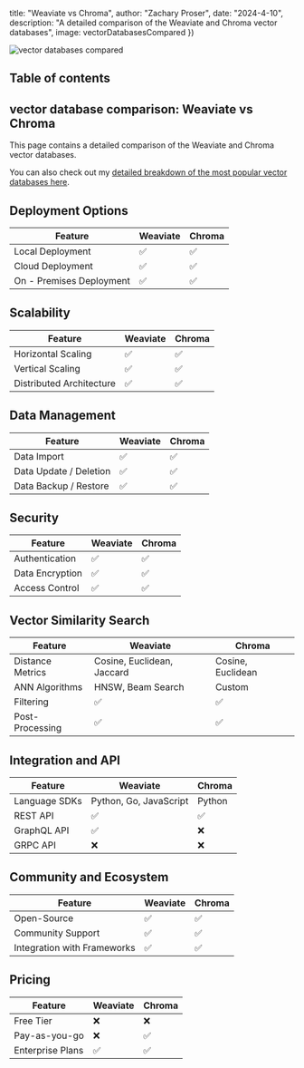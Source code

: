 





  title: "Weaviate vs Chroma",
  author: "Zachary Proser",
  date: "2024-4-10",
  description: "A detailed comparison of the Weaviate and Chroma vector databases",
  image: vectorDatabasesCompared
})


<Image src={vectorDatabasesCompared} alt="vector databases compared" />

## Table of contents

## vector database comparison: Weaviate vs Chroma

This page contains a detailed comparison of the Weaviate and Chroma vector databases.

You can also check out my [detailed breakdown of the most popular vector databases here](/blog/vector-databases-compared). 

## Deployment Options
  | Feature | Weaviate | Chroma |
| ---------| -------------| -------------|
| Local Deployment | ✅ | ✅ |
| Cloud Deployment | ✅ | ✅ |
| On - Premises Deployment | ✅ | ✅ |

## Scalability
  | Feature | Weaviate | Chroma |
| ---------| -------------| -------------|
| Horizontal Scaling | ✅ | ✅ |
| Vertical Scaling | ✅ | ✅ |
| Distributed Architecture | ✅ | ✅ |

## Data Management
  | Feature | Weaviate | Chroma |
| ---------| -------------| -------------|
| Data Import | ✅ | ✅ |
| Data Update / Deletion | ✅ | ✅ |
| Data Backup / Restore | ✅ | ✅ |

## Security
  | Feature | Weaviate | Chroma |
| ---------| -------------| -------------|
| Authentication | ✅ | ✅ |
| Data Encryption | ✅ | ✅ |
| Access Control | ✅ | ✅ |

## Vector Similarity Search
| Feature | Weaviate | Chroma |
|---------|-------------|-------------|
| Distance Metrics | Cosine, Euclidean, Jaccard | Cosine, Euclidean |
| ANN Algorithms | HNSW, Beam Search | Custom |
| Filtering | ✅ | ✅ |
| Post-Processing | ✅ | ✅ |

## Integration and API
| Feature | Weaviate | Chroma |
|---------|-------------|-------------|
| Language SDKs | Python, Go, JavaScript | Python |
| REST API | ✅ | ✅ |
| GraphQL API | ✅ | ❌ |
| GRPC API | ❌ | ❌ |

## Community and Ecosystem
| Feature | Weaviate | Chroma |
|---------|-------------|-------------|
| Open-Source | ✅ | ✅ |
| Community Support | ✅ | ✅ |
| Integration with Frameworks | ✅ | ✅ |

## Pricing
| Feature | Weaviate | Chroma |
|---------|-------------|-------------|
| Free Tier | ❌ | ❌ |
| Pay-as-you-go | ❌ | ✅ |
| Enterprise Plans | ✅ | ✅ |
  